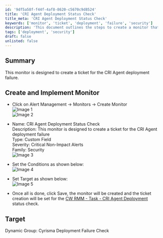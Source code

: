 ```yaml
---
id: '9df5a58f-f44f-4af8-8620-c5670c9d8524'
title: 'CRI Agent Deployment Status Check'
title_meta: 'CRI Agent Deployment Status Check'
keywords: ['monitor', 'ticket', 'deployment', 'failure', 'security']
description: 'This document outlines the steps to create a monitor that generates a ticket for CRI Agent deployment failures, ensuring timely alerts for critical non-impact issues.'
tags: ['deployment', 'security']
draft: false
unlisted: false
---
```

## Summary

This monitor is designed to create a ticket for the CRI Agent deployment failure.

## Create and Implement Monitor

- Click on Alert Management -> Monitors -> Create Monitor  
  ![Image 1](../../../static/img/CRI-Agent-Deployment-Status-Check/image_1.png)  
  ![Image 2](../../../static/img/CRI-Agent-Deployment-Status-Check/image_2.png)  

- Name: CRI Agent Deployment Status Check  
  Description: This monitor is designed to create a ticket for the CRI Agent deployment failure  
  Type: Custom Field  
  Severity: Critical Non-Impact Alerts  
  Family: Security  
  ![Image 3](../../../static/img/CRI-Agent-Deployment-Status-Check/image_3.png)  

- Set the Conditions as shown below:  
  ![Image 4](../../../static/img/CRI-Agent-Deployment-Status-Check/image_4.png)  

- Set Target as shown below:  
  ![Image 5](../../../static/img/CRI-Agent-Deployment-Status-Check/image_5.png)  

- Once all is done, click Save, the monitor will be created and the ticket creation will be set for the [CW RMM - Task - CRI Agent Deployment](https://proval.itglue.com/DOC-5078775-15298955) status check.

## Target

Dynamic Group: Cyrisma Deployment Failure Check












